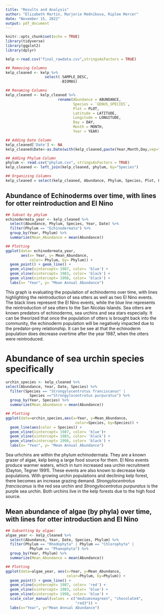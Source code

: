 ---
title: "Results and Analysis"
author: "Elizabeth Martin, Marjorie Mednikova, Riplee Mercer"
date: "November 15, 2022"
output: pdf_document
---

```{r setup, include=FALSE}
knitr::opts_chunk$set(echo = TRUE)
library(tidyverse)
library(ggplot2)
library(dplyr)
```

```{r data}
kelp <-read.csv("final_rawdata.csv",stringsAsFactors = TRUE)
```

```{r data cleaning}
## Removing Columns
kelp_cleaned <- kelp %>% 
                  select(-SAMPLE_DESC,
                         -BIOMAS)

## Renaming Columns
kelp_cleaned <- kelp_cleaned %>% 
                        rename(Abundance = ABUNDANCE, 
                               Species = `GENUS_SPECIES`,
                               Plot = PLOT,
                               Latitude = LATITUDE,
                               Longitude = LONGITUDE,
                               Day = DAY, 
                               Month = MONTH,
                               Year = YEAR) 

## Adding Date Column
kelp_cleaned['Date'] <- NA
kelp_cleaned$Date<-as.Date(with(kelp_cleaned,paste(Year,Month,Day,sep="-")),"%Y-%m-%d")

## Adding Phylum Column
phylum <- read.csv("phylum.csv", stringsAsFactors = TRUE)
kelp_cleaned <- left_join(kelp_cleaned, phylum, by="Species")

## Organizing Columns
kelp_cleaned = select(kelp_cleaned, Abundance, Phylum, Species, Plot, Latitude, Longitude, Date, Year, Month, Day)
```



## Abundance of Echinoderms over time, with lines for otter reintroduction and El Nino ##

```{r Echinodermata w/ sea otters and El Nino events}
## Subset by phylum
echinodermata_year <- kelp_cleaned %>% 
  select(Abundance, Phylum, Species, Year, Date) %>% 
  filter(Phylum == "Echinodermata") %>% 
  group_by(Year, Phylum) %>% 
  summarize(Mean_Abundance = mean(Abundance))

## Plotting
ggplot(data= echinodermata_year,
       aes(x= Year, y= Mean_Abundance,
           color= Phylum, by= Phylum)) +
  geom_point() + geom_line() +
  geom_vline(xintercept= 1987, color= 'blue') + 
  geom_vline(xintercept= 1983, color= 'black') + 
  geom_vline(xintercept= 1998, color= 'black') +
  labs(x= "Year", y= "Mean Annual Abundance")
```

This graph is evaluating the population of echinoderms over time, with lines highlighting the reintroduction of sea otters as well as two El Nino events. The black lines represent the El Nino events, while the blue line represents the reintroduction of sea otters to the San Nicolas Islands. Sea otters are known predators of echinoderms, sea urchins and sea stars especially. It can be theorized that once the population of otters is brought back into the community, the echinoderm population will be negatively impacted due to the predator-prey relationship. It can be see at that the echinoderm population does decrease overtime after the year 1987, when the otters were reintroduced. 



# Abundance of sea urchin species specifically

```{r urchins}
urchin_species <- kelp_cleaned %>%
select(Abundance, Year, Date, Species) %>% 
  filter(Species == "Strongylocentrotus franciscanus" | 
           Species =="Strongylocentrotus purpuratus") %>% 
  group_by(Year, Species) %>%
  summarize(Mean_Abundance = mean(Abundance))

## Plotting
ggplot(data=urchin_species,aes(x=Year, y=Mean_Abundance,
                                color=Species, by=Species)) +
  geom_line(aes(color = Species)) +
  geom_vline(xintercept= 1987, color= 'blue')+
  geom_vline(xintercept= 1983, color= 'black') + 
  geom_vline(xintercept= 1998, color= 'black') +
  labs(x= "Year", y= "Mean Annual Abundance")
```

Sea urhchins are within the phylum echinodermata. They are a known grazer of algae, kelp being a large food source for them. El Nino events produce warmer waters, which in turn increased sea urchin recruitment (Dayton, Tegner 1991). These events are also known to decrease kelp populations. With growing urchin populations and declining kelp forest, there becomes an increase grazing demand. *Strongylocentrotus franciscanus* is the red sea urchin and *Strongylocentrotus purpuratus* is the purple sea urchin. Both urchins live in the kelp forests due to the high food source. 



## Mean abundance of algae (by phyla) over time, with lines for otter introduction and El Nino #

```{r kelp}
## Subsetting by algae: 
algae_year <- kelp_cleaned %>%
  select(Abundance, Year, Date, Species, Phylum) %>% 
  filter(Phylum == "Rhodophyta" | Phylum == "Chlorophyta" |
           Phylum == "Phaeophyta") %>% 
  group_by(Year, Phylum) %>%
  summarize(Mean_Abundance = mean(Abundance))

## Plotting
ggplot(data=algae_year, aes(x=Year, y=Mean_Abundance, 
                            color=Phylum, by=Phylum)) + 
  geom_point() + geom_line() +
  geom_vline(xintercept= 1987, color= 'red') + 
  geom_vline(xintercept= 1983, color= 'blue') + 
  geom_vline(xintercept= 1998, color= 'blue') +
  scale_color_manual(values = c("mediumseagreen", "chocolate4", 
                                "red3")) +
  labs(x="Year", y="Mean Annual Abundance")
```
